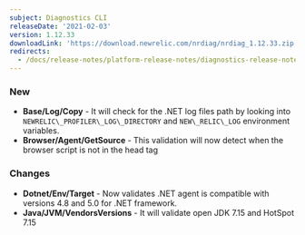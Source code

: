 ```yaml
---
subject: Diagnostics CLI
releaseDate: '2021-02-03'
version: 1.12.33
downloadLink: 'https://download.newrelic.com/nrdiag/nrdiag_1.12.33.zip'
redirects:
  - /docs/release-notes/platform-release-notes/diagnostics-release-notes/diagnostics-cli-11233
---
```


### New

* **Base/Log/Copy** - It will check for the .NET log files path by looking into `NEWRELIC\_PROFILER\_LOG\_DIRECTORY` and `NEW\_RELIC\_LOG` environment variables.
* **Browser/Agent/GetSource** - This validation will now detect when the browser script is not in the head tag

### Changes

* **Dotnet/Env/Target** - Now validates .NET agent is compatible with versions 4.8 and 5.0 for .NET framework.
* **Java/JVM/VendorsVersions** - It will validate open JDK 7.15 and HotSpot 7.15

